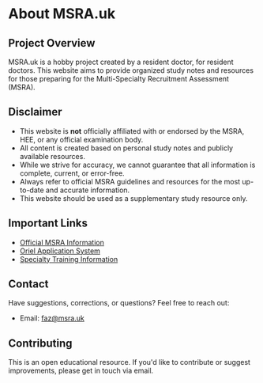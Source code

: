# About MSRA.uk

## Project Overview
MSRA.uk is a hobby project created by a resident doctor, for resident doctors. This website aims to provide organized study notes and resources for those preparing for the Multi-Specialty Recruitment Assessment (MSRA).

## Disclaimer
- This website is **not** officially affiliated with or endorsed by the MSRA, HEE, or any official examination body.
- All content is created based on personal study notes and publicly available resources.
- While we strive for accuracy, we cannot guarantee that all information is complete, current, or error-free.
- Always refer to official MSRA guidelines and resources for the most up-to-date and accurate information.
- This website should be used as a supplementary study resource only.

## Important Links
- [Official MSRA Information](https://gprecruitment.hee.nhs.uk/Recruitment/Applicant-Guidance/MSRA)
- [Oriel Application System](https://www.oriel.nhs.uk)
- [Specialty Training Information](https://specialtytraining.hee.nhs.uk)

## Contact
Have suggestions, corrections, or questions? Feel free to reach out:
- Email: [faz@msra.uk](mailto:faz@msra.uk)

## Contributing
This is an open educational resource. If you'd like to contribute or suggest improvements, please get in touch via email.
